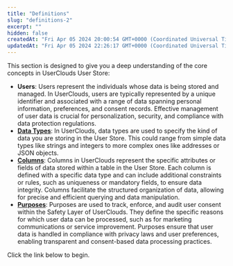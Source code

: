 ```yaml
---
title: "Definitions"
slug: "definitions-2"
excerpt: ""
hidden: false
createdAt: "Fri Apr 05 2024 20:00:54 GMT+0000 (Coordinated Universal Time)"
updatedAt: "Fri Apr 05 2024 22:26:17 GMT+0000 (Coordinated Universal Time)"
---
```

This section is designed to give you a deep understanding of the core concepts in UserClouds User Store:

- **Users**: Users represent the individuals whose data is being stored and managed. In UserClouds, users are typically represented by a unique identifier and associated with a range of data spanning personal information, preferences, and consent records. Effective management of user data is crucial for personalization, security, and compliance with data protection regulations.
- **[Data Types](/docs/data-types-1)**: In UserClouds, data types are used to specify the kind of data you are storing in the User Store. This could range from simple data types like strings and integers to more complex ones like addresses or JSON objects. 
- **[Columns](/docs/columns-1)**: Columns in UserClouds represent the specific attributes or fields of data stored within a table in the User Store. Each column is defined with a specific data type and can include additional constraints or rules, such as uniqueness or mandatory fields, to ensure data integrity. Columns facilitate the structured organization of data, allowing for precise and efficient querying and data manipulation.
- **[Purposes](/docs/purpose-and-consent)**: Purposes are used to track, enforce, and audit user consent within the Safety Layer of UserClouds. They define the specific reasons for which user data can be processed, such as for marketing communications or service improvement. Purposes ensure that user data is handled in compliance with privacy laws and user preferences, enabling transparent and consent-based data processing practices.

Click the link below to begin.
